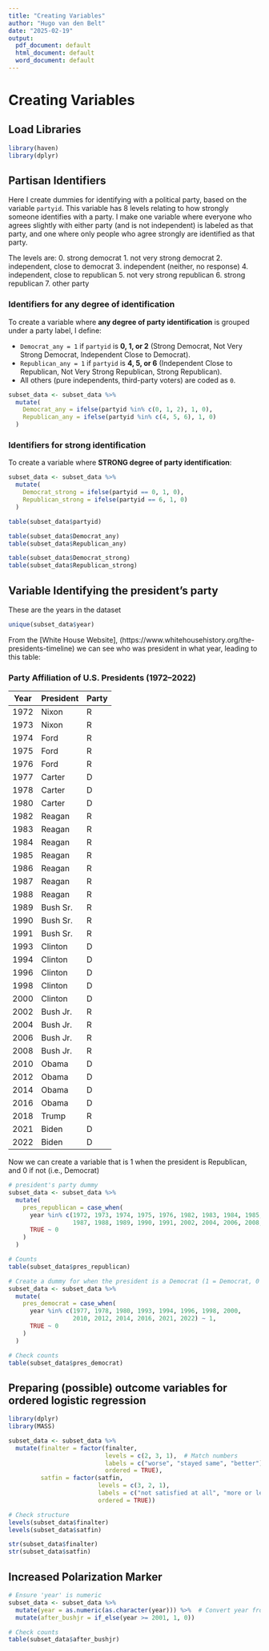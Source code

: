 ```yaml
---
title: "Creating Variables"
author: "Hugo van den Belt"
date: "2025-02-19"
output:
  pdf_document: default
  html_document: default
  word_document: default
---
```




# Creating Variables

## Load Libraries
```r
library(haven)
library(dplyr)
```

## Partisan Identifiers

Here I create dummies for identifying with a political party, based on the variable `partyid`.
This variable has 8 levels relating to how strongly someone identifies with a party. 
I make one variable where everyone who agrees slightly with either party (and is not independent) is labeled 
as that party, and one where only people who agree strongly are identified as that party.

The levels are: 
0. strong democrat
1. not very strong democrat
2. independent, close to democrat
3. independent (neither, no response)
4. independent, close to republican
5. not very strong republican
6. strong republican
7. other party


### Identifiers for any degree of identification

To create a variable where **any degree of party identification** is grouped under a party label, I define:  

- `Democrat_any = 1` if `partyid` is **0, 1, or 2** (Strong Democrat, Not Very Strong Democrat, Independent Close to Democrat).  
- `Republican_any = 1` if `partyid` is **4, 5, or 6** (Independent Close to Republican, Not Very Strong Republican, Strong Republican).  
- All others (pure independents, third-party voters) are coded as `0`.  


```r
subset_data <- subset_data %>%
  mutate(
    Democrat_any = ifelse(partyid %in% c(0, 1, 2), 1, 0),
    Republican_any = ifelse(partyid %in% c(4, 5, 6), 1, 0)
  )
```


### Identifiers for strong identification

To create a variable where **STRONG degree of party identification**:

```r
subset_data <- subset_data %>%
  mutate(
    Democrat_strong = ifelse(partyid == 0, 1, 0),
    Republican_strong = ifelse(partyid == 6, 1, 0)
  )
```


```r
table(subset_data$partyid)

table(subset_data$Democrat_any)
table(subset_data$Republican_any)

table(subset_data$Democrat_strong)
table(subset_data$Republican_strong)
```





## Variable Identifying the president's party

These are the years in the dataset

```r
unique(subset_data$year)
```

From the [White House Website], (https://www.whitehousehistory.org/the-presidents-timeline) we can see who was president in what year, leading to this table:

### **Party Affiliation of U.S. Presidents (1972–2022)**  

| Year  | President   | Party  |
|-------|------------|--------|
| 1972  | Nixon      | R      |
| 1973  | Nixon      | R      |
| 1974  | Ford       | R      |
| 1975  | Ford       | R      |
| 1976  | Ford       | R      |
| 1977  | Carter     | D      |
| 1978  | Carter     | D      |
| 1980  | Carter     | D      |
| 1982  | Reagan     | R      |
| 1983  | Reagan     | R      |
| 1984  | Reagan     | R      |
| 1985  | Reagan     | R      |
| 1986  | Reagan     | R      |
| 1987  | Reagan     | R      |
| 1988  | Reagan     | R      |
| 1989  | Bush Sr.   | R      |
| 1990  | Bush Sr.   | R      |
| 1991  | Bush Sr.   | R      |
| 1993  | Clinton    | D      |
| 1994  | Clinton    | D      |
| 1996  | Clinton    | D      |
| 1998  | Clinton    | D      |
| 2000  | Clinton    | D      |
| 2002  | Bush Jr.   | R      |
| 2004  | Bush Jr.   | R      |
| 2006  | Bush Jr.   | R      |
| 2008  | Bush Jr.   | R      |
| 2010  | Obama      | D      |
| 2012  | Obama      | D      |
| 2014  | Obama      | D      |
| 2016  | Obama      | D      |
| 2018  | Trump      | R      |
| 2021  | Biden      | D      |
| 2022  | Biden      | D      |

Now we can create a variable that is 1 when the president is Republican, and 0 if not (i.e., Democrat)

```r
# president's party dummy
subset_data <- subset_data %>%
  mutate(
    pres_republican = case_when(
      year %in% c(1972, 1973, 1974, 1975, 1976, 1982, 1983, 1984, 1985, 1986, 
                  1987, 1988, 1989, 1990, 1991, 2002, 2004, 2006, 2008, 2018) ~ 1,
      TRUE ~ 0
    )
  )

# Counts
table(subset_data$pres_republican)
```

```r
# Create a dummy for when the president is a Democrat (1 = Democrat, 0 = Republican)
subset_data <- subset_data %>%
  mutate(
    pres_democrat = case_when(
      year %in% c(1977, 1978, 1980, 1993, 1994, 1996, 1998, 2000, 
                  2010, 2012, 2014, 2016, 2021, 2022) ~ 1,
      TRUE ~ 0
    )
  )

# Check counts
table(subset_data$pres_democrat)
```


## Preparing (possible) outcome variables for ordered logistic regression
```r
library(dplyr)
library(MASS)

subset_data <- subset_data %>%
  mutate(finalter = factor(finalter, 
                           levels = c(2, 3, 1),  # Match numbers
                           labels = c("worse", "stayed same", "better"), 
                           ordered = TRUE),
         satfin = factor(satfin, 
                         levels = c(3, 2, 1),  
                         labels = c("not satisfied at all", "more or less satisfied", "pretty well satisfied"), 
                         ordered = TRUE))

# Check structure
levels(subset_data$finalter)
levels(subset_data$satfin)

str(subset_data$finalter)
str(subset_data$satfin)

```


## Increased Polarization Marker

```r
# Ensure 'year' is numeric
subset_data <- subset_data %>%
  mutate(year = as.numeric(as.character(year))) %>%  # Convert year from factor to numeric
  mutate(after_bushjr = if_else(year >= 2001, 1, 0))

# Check counts
table(subset_data$after_bushjr)
```



